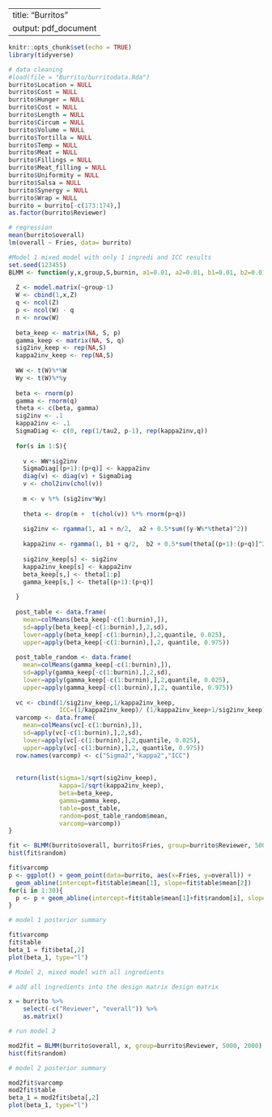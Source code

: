 
---
title: "Burritos"
output: pdf_document
---

```r
knitr::opts_chunk$set(echo = TRUE)
library(tidyverse)
```

```r
# data cleaning
#load(file = "Burrito/burritodata.Rda")
burrito$Location = NULL
burrito$Cost = NULL
burrito$Hunger = NULL
burrito$Cost = NULL
burrito$Length = NULL
burrito$Circum = NULL
burrito$Volume = NULL
burrito$Tortilla = NULL
burrito$Temp = NULL
burrito$Meat = NULL
burrito$Fillings = NULL
burrito$Meat_filling = NULL
burrito$Uniformity = NULL
burrito$Salsa = NULL
burrito$Synergy = NULL
burrito$Wrap = NULL
burrito = burrito[-c(173:174),]
as.factor(burrito$Reviewer)
```

```r
# regression
mean(burrito$overall)
lm(overall ~ Fries, data= burrito)
```

```r

#Model 1 mixed model with only 1 ingredi and ICC results
set.seed(123455)
BLMM <- function(y,x,group,S,burnin, a1=0.01, a2=0.01, b1=0.01, b2=0.01, tau2=100){
  
  Z <- model.matrix(~group-1)
  W <- cbind(1,x,Z)
  q <- ncol(Z)
  p <- ncol(W) - q
  n <- nrow(W)
  
  beta_keep <- matrix(NA, S, p)
  gamma_keep <- matrix(NA, S, q)
  sig2inv_keep <- rep(NA,S)
  kappa2inv_keep <- rep(NA,S)
  
  WW <- t(W)%*%W
  Wy <- t(W)%*%y
  
  beta <- rnorm(p) 
  gamma <- rnorm(q) 
  theta <- c(beta, gamma)
  sig2inv <- .1
  kappa2inv <- .1
  SigmaDiag <- c(0, rep(1/tau2, p-1), rep(kappa2inv,q))
  
  for(s in 1:S){
    
    v <- WW*sig2inv 
    SigmaDiag[(p+1):(p+q)] <- kappa2inv
    diag(v) <- diag(v) + SigmaDiag
    v <- chol2inv(chol(v))
    
    m <- v %*% (sig2inv*Wy)
    
    theta <- drop(m +  t(chol(v)) %*% rnorm(p+q))
    
    sig2inv <- rgamma(1, a1 + n/2,  a2 + 0.5*sum((y-W%*%theta)^2))
    
    kappa2inv <- rgamma(1, b1 + q/2,  b2 + 0.5*sum(theta[(p+1):(p+q)]^2))
    
    sig2inv_keep[s] <- sig2inv
    kappa2inv_keep[s] <- kappa2inv
    beta_keep[s,] <- theta[1:p]
    gamma_keep[s,] <- theta[(p+1):(p+q)]
    
  }
  
  post_table <- data.frame(
    mean=colMeans(beta_keep[-c(1:burnin),]),
    sd=apply(beta_keep[-c(1:burnin),],2,sd),
    lower=apply(beta_keep[-c(1:burnin),],2,quantile, 0.025),
    upper=apply(beta_keep[-c(1:burnin),],2, quantile, 0.975))
  
  post_table_random <- data.frame(
    mean=colMeans(gamma_keep[-c(1:burnin),]),
    sd=apply(gamma_keep[-c(1:burnin),],2,sd),
    lower=apply(gamma_keep[-c(1:burnin),],2,quantile, 0.025),
    upper=apply(gamma_keep[-c(1:burnin),],2, quantile, 0.975))
  
  vc <- cbind(1/sig2inv_keep,1/kappa2inv_keep, 
              ICC=(1/kappa2inv_keep)/ (1/kappa2inv_keep+1/sig2inv_keep))
  varcomp <- data.frame(
    mean=colMeans(vc[-c(1:burnin),]),
    sd=apply(vc[-c(1:burnin),],2,sd),
    lower=apply(vc[-c(1:burnin),],2,quantile, 0.025),
    upper=apply(vc[-c(1:burnin),],2, quantile, 0.975))
  row.names(varcomp) <- c("Sigma2","kappa2","ICC")
 
  
  return(list(sigma=1/sqrt(sig2inv_keep),
              kappa=1/sqrt(kappa2inv_keep),
              beta=beta_keep, 
              gamma=gamma_keep, 
              table=post_table,
              random=post_table_random$mean,
              varcomp=varcomp))
}

fit <- BLMM(burrito$overall, burrito$Fries, group=burrito$Reviewer, 5000, 2000)
hist(fit$random)

fit$varcomp
p <- ggplot() + geom_point(data=burrito, aes(x=Fries, y=overall)) + 
  geom_abline(intercept=fit$table$mean[1], slope=fit$table$mean[2])
for(i in 1:30){
  p <- p + geom_abline(intercept=fit$table$mean[1]+fit$random[i], slope=fit$table$mean[2], color="blue")
}
```

```r
# model 1 posterior summary

fit$varcomp
fit$table
beta_1 = fit$beta[,2]
plot(beta_1, type="l")
```




```r

# Model 2, mixed model with all ingredients

# add all ingredients into the design matrix design matrix

x = burrito %>%
    select(-c("Reviewer", "overall")) %>%
    as.matrix()

# run model 2

mod2fit = BLMM(burrito$overall, x, group=burrito$Reviewer, 5000, 2000)
hist(fit$random)


```

```r

# model 2 posterior summary

mod2fit$varcomp
mod2fit$table
beta_1 = mod2fit$beta[,2]
plot(beta_1, type="l")
```

